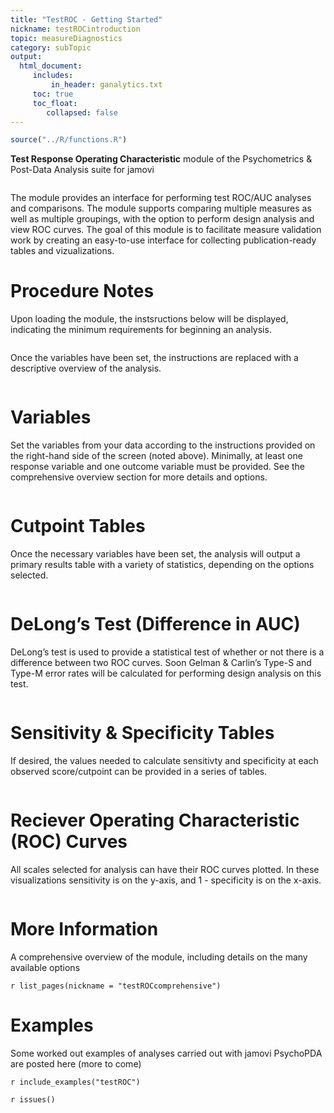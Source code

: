 ```yaml
---
title: "TestROC - Getting Started"
nickname: testROCintroduction
topic: measureDiagnostics
category: subTopic
output: 
  html_document:
     includes:
         in_header: ganalytics.txt
     toc: true
     toc_float:
        collapsed: false
---
```


```r
source("../R/functions.R")
```

**Test Response Operating Characteristic** module of the Psychometrics & Post-Data Analysis suite for jamovi

<img src="testROC/main.png" class="img-responsive" alt="">

The module provides an interface for performing test ROC/AUC analyses and comparisons. The module supports comparing multiple measures as well as multiple groupings, with the option to perform design analysis and view ROC curves. The goal of this module is to facilitate measure validation work by creating an easy-to-use interface for collecting publication-ready tables and vizualizations.

# Procedure Notes

Upon loading the module, the instsructions below will be displayed, indicating the minimum requirements for beginning an analysis.

<img src="testROC/instructions.png" class="img-responsive" alt="">

Once the variables have been set, the instructions are replaced with a descriptive overview of the analysis.

<img src="testROC/procedureNotes.png" class="img-responsive" alt="">

# Variables

Set the variables from your data according to the instructions provided on the right-hand side of the screen (noted above). Minimally, at least one response variable and one outcome variable must be provided. See the comprehensive overview section for more details and options.

<img src="testROC/analysisVariables.png" class="img-responsive" alt="">

# Cutpoint Tables

Once the necessary variables have been set, the analysis will output a primary results table with a variety of statistics, depending on the options selected.

<img src="testROC/resultsTable.png" class="img-responsive" alt="">

# DeLong's Test (Difference in AUC)

DeLong's test is used to provide a statistical test of whether or not there is a difference between two ROC curves. Soon Gelman & Carlin's Type-S and Type-M error rates will be calculated for performing design analysis on this test.

<img src="testROC/delongTest.png" class="img-responsive" alt="">

# Sensitivity & Specificity Tables

If desired, the values needed to calculate sensitivty and specificity at each observed score/cutpoint can be provided in a series of tables.

<img src="testROC/sensSpec.png" class="img-responsive" alt="">

# Reciever Operating Characteristic (ROC) Curves

All scales selected for analysis can have their ROC curves plotted. In these visualizations sensitivity is on the y-axis, and 1 - specificity is on the x-axis.

<img src="testROC/ROCcurve.png" class="img-responsive" alt="">

# More Information

A comprehensive overview of the module, including details on the many available options

`r list_pages(nickname = "testROCcomprehensive")`

# Examples

Some worked out examples of analyses carried out with jamovi PsychoPDA are posted here (more to come)

`r include_examples("testROC")`

`r issues()`